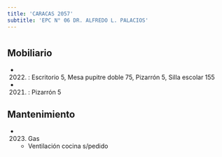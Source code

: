 ```yaml
---
title: 'CARACAS 2057'
subtitle: 'EPC N° 06 DR. ALFREDO L. PALACIOS'
---
```


#


## Mobiliario

*  (2022) : Escritorio 5, Mesa pupitre doble 75, Pizarrón 5, Silla escolar 155 

*  (2021) : Pizarrón 5 





## Mantenimiento

*  (2023) Gas 
    + Ventilación cocina s/pedido



